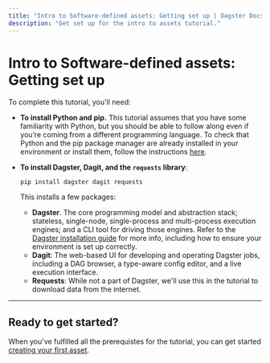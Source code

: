 ```yaml
---
title: "Intro to Software-defined assets: Getting set up | Dagster Docs"
description: "Get set up for the intro to assets tutorial."
---
```


# Intro to Software-defined assets: Getting set up

To complete this tutorial, you'll need:

- **To install Python and pip.** This tutorial assumes that you have some familiarity with Python, but you should be able to follow along even if you’re coming from a different programming language. To check that Python and the pip package manager are already installed in your environment or install them, follow the instructions [here](https://packaging.python.org/guides/installing-using-pip-and-virtual-environments/).

  <DagsterVersion />

<!-- ^ Lives in: /next/components/mdx/includes/dagster/DagsterVersion.mdx -->

- **To install Dagster, Dagit, and the `requests` library**:

  ```shell
  pip install dagster dagit requests
  ```

  This installs a few packages:

  - **Dagster**. The core programming model and abstraction stack; stateless, single-node, single-process and multi-process execution engines; and a CLI tool for driving those engines. Refer to the [Dagster installation guide](/getting-started/install) for more info, including how to ensure your environment is set up correctly.
  - **Dagit**: The web-based UI for developing and operating Dagster jobs, including a DAG browser, a type-aware config editor, and a live execution interface.
  - **Requests**: While not a part of Dagster, we'll use this in the tutorial to download data from the internet.

---

## Ready to get started?

When you've fulfilled all the prerequistes for the tutorial, you can get started [creating your first asset](/tutorial/assets/defining-an-asset).
